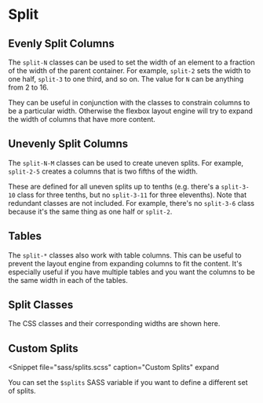 
# Split

## Evenly Split Columns

The `split-N` classes can be used to set the width of an element to a fraction
of the width of the parent container. For example, `split-2` sets the width to
one half, `split-3` to one third, and so on.  The value for `N` can be
anything from 2 to 16.

They can be useful in conjunction with the <FlexLink/> classes to constrain
columns to be a particular width.  Otherwise the flexbox layout engine will
try to expand the width of columns that have more content.

<Snippet
  file="split/even.html"
  caption="Even Splits"
  expand output
/>

## Unevenly Split Columns

The `split-N-M` classes can be used to create uneven splits. For example,
`split-2-5` creates a columns that is two fifths of the width.

These are defined for all uneven splits up to tenths (e.g. there's a
`split-3-10` class for three tenths, but no `split-3-11` for three elevenths).
Note that redundant classes are not included. For example, there's no
`split-3-6` class because it's the same thing as one half or `split-2`.

<Snippet
  file="split/uneven.html"
  caption="Uneven Splits"
/>

## Tables

The `split-*` classes also work with table columns. This can be useful to
prevent the layout engine from expanding columns to fit the content.  It's
especially useful if you have multiple tables and you want the columns to be
the same width in each of the tables.

<Snippet
  file="split/table.html"
  caption="Table Splits"
/>

## Split Classes

<Split>
  The CSS classes and their corresponding widths are shown here.
  <SplitsTable/>
</Split>

## Custom Splits

<Snippet
  file="sass/splits.scss"
  caption="Custom Splits"
  expand
>
  You can set the `$splits` SASS variable if you want to
  define a different set of splits.
</Snippet>

